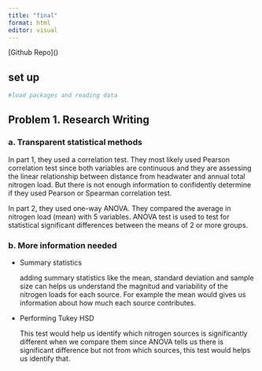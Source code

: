 ```yaml
---
title: "final"
format: html
editor: visual
---
```


\[Github Repo\]()

## set up 

```r
#load packages and reading data
```

## Problem 1. Research Writing 

### a. Transparent statistical methods 

In part 1, they used a correlation test. They most likely used Pearson correlation test since both variables are continuous and they are assessing the linear relationship between distance from headwater and annual total nitrogen load. But there is not enough information to confidently determine if they used Pearson or Spearman correlation test.

In part 2, they used one-way ANOVA. They compared the average in nitrogen load (mean) with 5 variables. ANOVA test is used to test for statistical significant differences between the means of 2 or more groups.

### b. More information needed 

-   Summary statistics

    adding summary statistics like the mean, standard deviation and sample size can helps us understand the magnitud and variability of the nitrogen loads for each source. For example the mean would gives us information about how much each source contributes.

-   Performing Tukey HSD

    This test would help us identify which nitrogen sources is significantly different when we compare them since ANOVA tells us there is significant difference but not from which sources, this test would helps us identify that.
